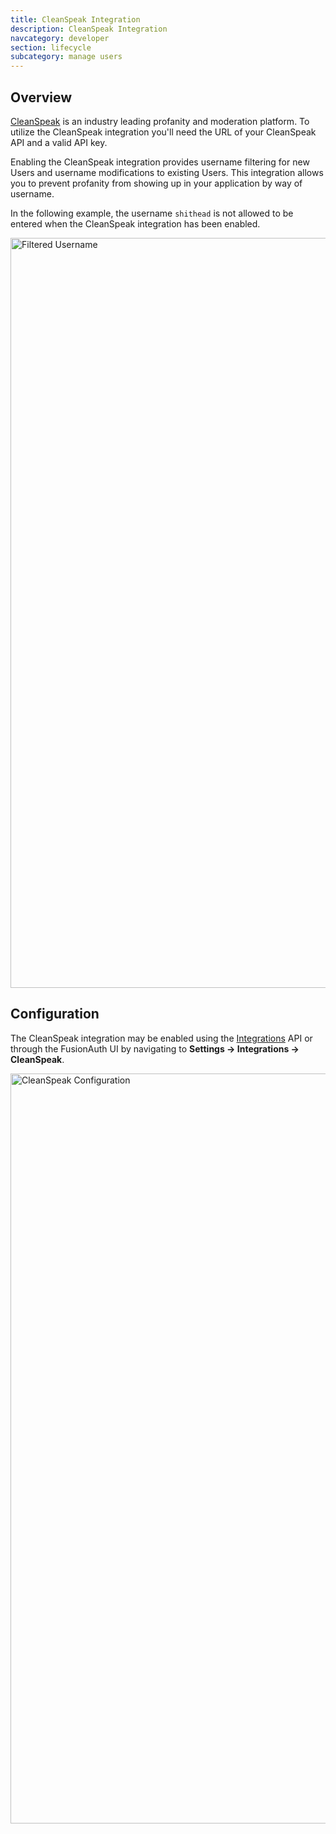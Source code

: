 ```yaml
---
title: CleanSpeak Integration
description: CleanSpeak Integration
navcategory: developer
section: lifecycle
subcategory: manage users
---
```


## Overview

[CleanSpeak](https://cleanspeak.com/) is an industry leading profanity and moderation platform. To utilize the CleanSpeak integration you'll need the URL of your CleanSpeak API and a valid API key.

Enabling the CleanSpeak integration provides username filtering for new Users and username modifications to existing Users. This integration allows you to prevent profanity from showing up in your application by way of username.

In the following example, the username `shithead` is not allowed to be entered when the CleanSpeak integration has been enabled.

<img src="/img/docs/lifecycle/manage-users/filtered-username.png" alt="Filtered Username" width="1200" role="shadowed" />

## Configuration

The CleanSpeak integration may be enabled using the [Integrations](docs/apis/integrations) API or through the FusionAuth UI by navigating to <strong>Settings -> Integrations -> CleanSpeak</strong>.

<img src="/img/docs/lifecycle/manage-users/integration-cleanspeak.png" alt="CleanSpeak Configuration" width="1200" role="shadowed" />
